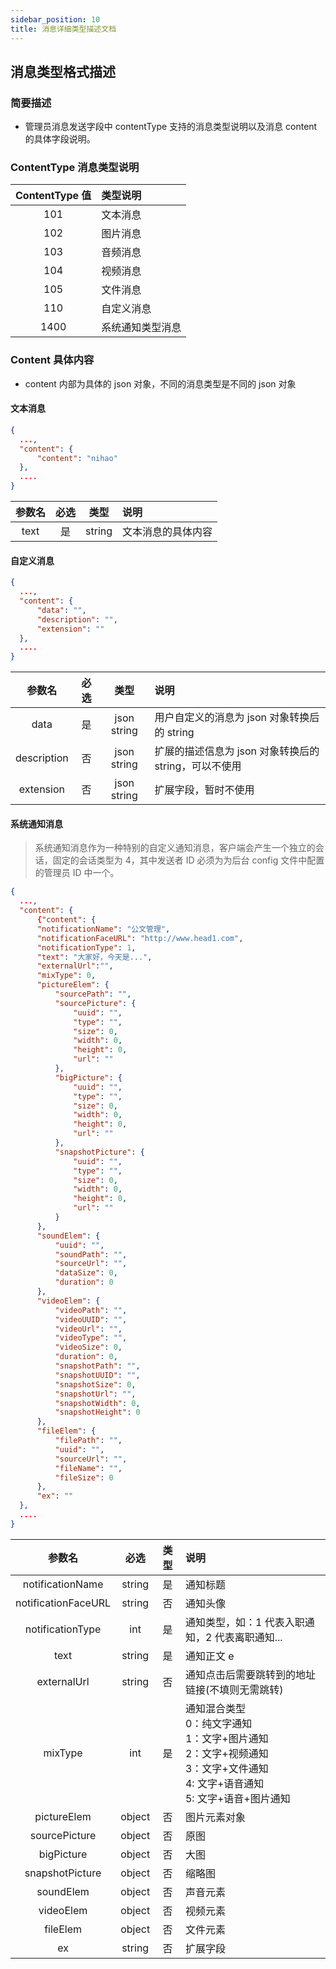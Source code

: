 ```yaml
---
sidebar_position: 10
title: 消息详细类型描述文档
---
```


## 消息类型格式描述

### **简要描述**

- 管理员消息发送字段中 contentType 支持的消息类型说明以及消息 content 的具体字段说明。

### **ContentType 消息类型说明**

| ContentType 值 | 类型说明         |
| :------------: | :--------------- |
|      101       | 文本消息         |
|      102       | 图片消息         |
|      103       | 音频消息         |
|      104       | 视频消息         |
|      105       | 文件消息         |
|      110       | 自定义消息       |
|      1400      | 系统通知类型消息 |

### **Content 具体内容**

- content 内部为具体的 json 对象，不同的消息类型是不同的 json 对象

#### **文本消息**

```json
{
  ...,
  "content": {
      "content": "nihao"
  },
  ....
}
```

| 参数名 | 必选 |  类型  | 说明               |
| :----: | :--: | :----: | :----------------- |
|  text  |  是  | string | 文本消息的具体内容 |

#### **自定义消息**

```json
{
  ...,
  "content": {
      "data": "",
      "description": "",
      "extension": ""
  },
  ....
}
```

|   参数名    | 必选 |    类型     | 说明                                                  |
| :---------: | :--: | :---------: | :---------------------------------------------------- |
|    data     |  是  | json string | 用户自定义的消息为 json 对象转换后的 string           |
| description |  否  | json string | 扩展的描述信息为 json 对象转换后的 string，可以不使用 |
|  extension  |  否  | json string | 扩展字段，暂时不使用                                  |

#### **系统通知消息**

> 系统通知消息作为一种特别的自定义通知消息，客户端会产生一个独立的会话，固定的会话类型为 4，其中发送者 ID 必须为为后台 config 文件中配置的管理员 ID 中一个。

```json
{
  ...,
  "content": {
      {"content": {
      "notificationName": "公文管理",
      "notificationFaceURL": "http://www.head1.com",
      "notificationType": 1,
      "text": "大家好，今天是...",
      "externalUrl":"",
      "mixType": 0,
      "pictureElem": {
          "sourcePath": "",
          "sourcePicture": {
              "uuid": "",
              "type": "",
              "size": 0,
              "width": 0,
              "height": 0,
              "url": ""
          },
          "bigPicture": {
              "uuid": "",
              "type": "",
              "size": 0,
              "width": 0,
              "height": 0,
              "url": ""
          },
          "snapshotPicture": {
              "uuid": "",
              "type": "",
              "size": 0,
              "width": 0,
              "height": 0,
              "url": ""
          }
      },
      "soundElem": {
          "uuid": "",
          "soundPath": "",
          "sourceUrl": "",
          "dataSize": 0,
          "duration": 0
      },
      "videoElem": {
          "videoPath": "",
          "videoUUID": "",
          "videoUrl": "",
          "videoType": "",
          "videoSize": 0,
          "duration": 0,
          "snapshotPath": "",
          "snapshotUUID": "",
          "snapshotSize": 0,
          "snapshotUrl": "",
          "snapshotWidth": 0,
          "snapshotHeight": 0
      },
      "fileElem": {
          "filePath": "",
          "uuid": "",
          "sourceUrl": "",
          "fileName": "",
          "fileSize": 0
      },
      "ex": ""
  },
  ....
}
```

|       参数名        |  必选  | 类型 | 说明                                                                                                                                              |
| :-----------------: | :----: | :--: | :------------------------------------------------------------------------------------------------------------------------------------------------ |
|  notificationName   | string |  是  | 通知标题                                                                                                                                          |
| notificationFaceURL | string |  否  | 通知头像                                                                                                                                          |
|  notificationType   |  int   |  是  | 通知类型，如：1 代表入职通知，2 代表离职通知...                                                                                                   |
|        text         | string |  是  | 通知正文 e                                                                                                                                        |
|     externalUrl     | string |  否  | 通知点击后需要跳转到的地址链接(不填则无需跳转)                                                                                                    |
|       mixType       |  int   |  是  | 通知混合类型<br/>0：纯文字通知<br/>1：文字+图片通知<br/>2：文字+视频通知<br/>3：文字+文件通知<br/>4: 文字+语音通知<br/>5: 文字+语音+图片通知<br/> |
|     pictureElem     | object |  否  | 图片元素对象                                                                                                                                      |
|    sourcePicture    | object |  否  | 原图                                                                                                                                              |
|     bigPicture      | object |  否  | 大图                                                                                                                                              |
|   snapshotPicture   | object |  否  | 缩略图                                                                                                                                            |
|      soundElem      | object |  否  | 声音元素                                                                                                                                          |
|      videoElem      | object |  否  | 视频元素                                                                                                                                          |
|      fileElem       | object |  否  | 文件元素                                                                                                                                          |
|         ex          | string |  否  | 扩展字段                                                                                                                                          |
